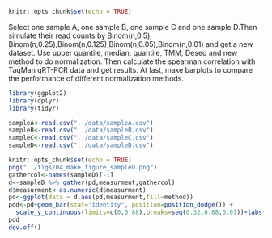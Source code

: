 ```r
knitr::opts_chunk$set(echo = TRUE)
```

Select one sample A, one sample B, one sample C and one sample D.Then simulate their read counts by Binom(n,0.5), Binom(n,0.25),Binom(n,0.125),Binom(n,0.05),Binom(n,0.01) and get a new dataset. Use upper quantile, median, quantile, TMM, Deseq and new method to do normalization.  Then calculate the spearman correlation with TaqMan qRT-PCR data and get results. At last, make barplots to compare the performance of different normalization methods. 





```r
library(ggplot2)
library(dplyr)
library(tidyr)
```

```r
sampleA<-read.csv("../data/sampleA.csv")
sampleB<-read.csv("../data/sampleB.csv")
sampleC<-read.csv("../data/sampleC.csv")
sampleD<-read.csv("../data/sampleD.csv")
```


```r
knitr::opts_chunk$set(echo = TRUE)
png("../figs/04_make_figure_sampleD.png")
gathercol<-names(sampleD)[-1]
d<-sampleD %>% gather(pd,measurment,gathercol)
d$measurment<-as.numeric(d$measurment)
pd<-ggplot(data = d,aes(pd,measurment,fill=method)) 
pdd<-pd+geom_bar(stat="identity", position=position_dodge()) + 
  scale_y_continuous(limits=c(0,0.88),breaks=seq(0.32,0.88,0.01))+labs(title = "sampleD")+coord_cartesian(ylim=c(0.55,0.85))
pdd
dev.off()
```